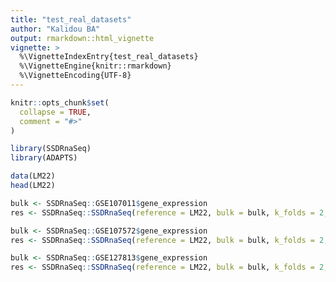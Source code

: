 ```yaml
---
title: "test_real_datasets"
author: "Kalidou BA"
output: rmarkdown::html_vignette
vignette: >
  %\VignetteIndexEntry{test_real_datasets}
  %\VignetteEngine{knitr::rmarkdown}
  %\VignetteEncoding{UTF-8}
---
```


```r
knitr::opts_chunk$set(
  collapse = TRUE,
  comment = "#>"
)
```


```r
library(SSDRnaSeq)
library(ADAPTS)
```


```r
data(LM22)
head(LM22)
```


```r
bulk <- SSDRnaSeq::GSE107011$gene_expression
res <- SSDRnaSeq::SSDRnaSeq(reference = LM22, bulk = bulk, k_folds = 2, nIteration = 2,  methodDeconv = "DCQ")
```
 
 
 
```r
bulk <- SSDRnaSeq::GSE107572$gene_expression
res <- SSDRnaSeq::SSDRnaSeq(reference = LM22, bulk = bulk, k_folds = 2, nIteration = 2,  methodDeconv = "DCQ")
```


```r
bulk <- SSDRnaSeq::GSE127813$gene_expression
res <- SSDRnaSeq::SSDRnaSeq(reference = LM22, bulk = bulk, k_folds = 2, nIteration = 2,  methodDeconv = "DCQ")
```


